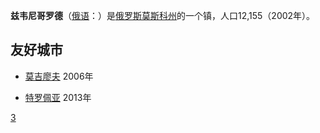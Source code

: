 {{coord|55|44|N|36|51|E|display=title}}
'''兹韦尼哥罗德'''（[[俄语|俄语]]：'''{{lang|ru|Звенигород}}'''）是[[俄罗斯|俄罗斯]][[莫斯科州|莫斯科州]]的一个镇，人口12,155（2002年）。

==友好城市==
{{Wikivoyage|茲韋尼哥羅德}}
* {{BLR}}[[莫吉廖夫|莫吉廖夫]] 2006年
* {{ITA}}[[特罗佩亚|特罗佩亚]] 2013年

{{Authority control}}
{{Russia-geo-stub}}

[[Category:莫斯科州城市|З]]